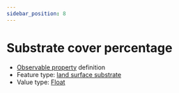 ```yaml
---
sidebar_position: 8
---
```



# Substrate cover percentage

- [Observable property](/viewers/dawe-vocabs?uri=https://linked.data.gov.au/def/test/dawe-cv/8993e97e-7639-4e71-bd89-9391321cb84f) definition
- Feature type: [land surface substrate](http://linked.data.gov.au/def/tern-cv/aef12cd6-3826-4988-a54c-8578d3fb4c8d)
- Value type: [Float](https://w3id.org/tern/ontologies/tern/Float)


<Example protocolModule="invertebrate-wet-pitfall" observableProperty="https://linked.data.gov.au/def/test/dawe-cv/8993e97e-7639-4e71-bd89-9391321cb84f" />
